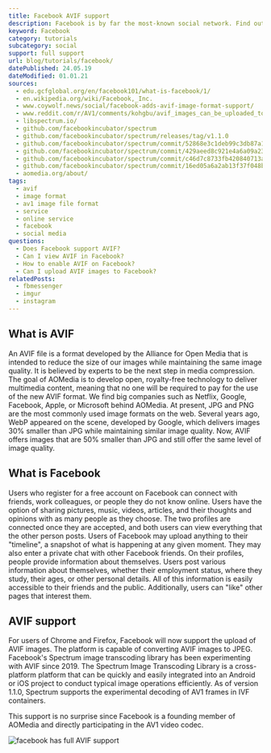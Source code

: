 ```yaml
---
title: Facebook AVIF support
description: Facebook is by far the most-known social network. Find out how Facebook helps AVIF expand.
keyword: Facebook
category: tutorials
subcategory: social
support: full support
url: blog/tutorials/facebook/
datePublished: 24.05.19
dateModified: 01.01.21
sources:
  - edu.gcfglobal.org/en/facebook101/what-is-facebook/1/
  - en.wikipedia.org/wiki/Facebook,_Inc.
  - www.coywolf.news/social/facebook-adds-avif-image-format-support/
  - www.reddit.com/r/AV1/comments/kohgbu/avif_images_can_be_uploaded_to_facebook/
  - libspectrum.io/
  - github.com/facebookincubator/spectrum
  - github.com/facebookincubator/spectrum/releases/tag/v1.1.0
  - github.com/facebookincubator/spectrum/commit/52868e3c1deb99c3db87a16aa6734888b78a401e
  - github.com/facebookincubator/spectrum/commit/429aeed8c921e4a6a09a233190fb6d7d14be6e09
  - github.com/facebookincubator/spectrum/commit/c46d7c8733fb420840713ac674482df0ec33d0d1
  - github.com/facebookincubator/spectrum/commit/16ed05a6a2ab13f37f048be296aa6bee9a4f1e4e
  - aomedia.org/about/
tags:
  - avif
  - image format
  - av1 image file format
  - service
  - online service
  - facebook
  - social media
questions:
  - Does Facebook support AVIF?
  - Can I view AVIF in Facebook?
  - How to enable AVIF on Facebook?
  - Can I upload AVIF images to Facebook?
relatedPosts:
  - fbmessenger
  - imgur
  - instagram
---
```


## What is AVIF

An AVIF file is a format developed by the Alliance for Open Media that is intended to reduce the size of our images while maintaining the same image quality. It is believed by experts to be the next step in media compression. The goal of AOMedia is to develop open, royalty-free technology to deliver multimedia content, meaning that no one will be required to pay for the use of the new AVIF format. We find big companies such as Netflix, Google, Facebook, Apple, or Microsoft behind AOMedia. At present, JPG and PNG are the most commonly used image formats on the web. Several years ago, WebP appeared on the scene, developed by Google, which delivers images 30% smaller than JPG while maintaining similar image quality. Now, AVIF offers images that are 50% smaller than JPG and still offer the same level of image quality.

## What is Facebook

Users who register for a free account on Facebook can connect with friends, work colleagues, or people they do not know online. Users have the option of sharing pictures, music, videos, articles, and their thoughts and opinions with as many people as they choose. The two profiles are connected once they are accepted, and both users can view everything that the other person posts. Users of Facebook may upload anything to their "timeline", a snapshot of what is happening at any given moment. They may also enter a private chat with other Facebook friends. On their profiles, people provide information about themselves. Users post various information about themselves, whether their employment status, where they study, their ages, or other personal details. All of this information is easily accessible to their friends and the public. Additionally, users can "like" other pages that interest them.

## AVIF support

For users of Chrome and Firefox, Facebook will now support the upload of AVIF images. The platform is capable of converting AVIF images to JPEG.
Facebook's Spectrum image transcoding library has been experimenting with AVIF since 2019. The Spectrum Image Transcoding Library is a cross-platform platform that can be quickly and easily integrated into an Android or iOS project to conduct typical image operations efficiently. As of version 1.1.0, Spectrum supports the experimental decoding of AV1 frames in IVF containers.

This support is no surprise since Facebook is a founding member of AOMedia and directly participating in the AV1 video codec.

<Image src="facebook" alt="facebook has full AVIF support" />
